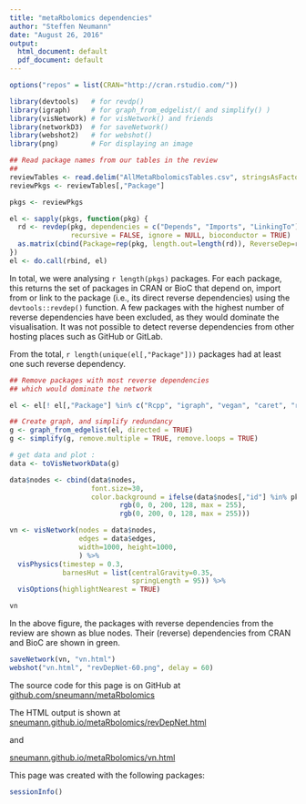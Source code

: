 ```yaml
---
title: "metaRbolomics dependencies"
author: "Steffen Neumann"
date: "August 26, 2016"
output:
  html_document: default
  pdf_document: default
---
```


```r
options("repos" = list(CRAN="http://cran.rstudio.com/"))

library(devtools)   # for revdp()
library(igraph)     # for graph_from_edgelist/( and simplify() )
library(visNetwork) # for visNetwork() and friends
library(networkD3)  # for saveNetwork()
library(webshot2)   # for webshot()
library(png)        # For displaying an image

```


```r

## Read package names from our tables in the review
##
reviewTables <- read.delim("AllMetaRbolomicsTables.csv", stringsAsFactors = FALSE)
reviewPkgs <- reviewTables[,"Package"]

pkgs <- reviewPkgs

el <- sapply(pkgs, function(pkg) {
  rd <- revdep(pkg, dependencies = c("Depends", "Imports", "LinkingTo"), 
               recursive = FALSE, ignore = NULL, bioconductor = TRUE)
  as.matrix(cbind(Package=rep(pkg, length.out=length(rd)), ReverseDep=rd))
})
el <- do.call(rbind, el)
```

In total, we were analysing `r length(pkgs)` packages.
For each package, this returns the set of packages in CRAN or BioC that depend on, import from or link to the package (i.e., its direct reverse dependencies) using the `devtools::revdep()` function. A few packages with the highest number of reverse dependencies have been excluded, as they would dominate the visualisation. 
It was not possible to detect reverse dependencies from other hosting places such as GitHub or GitLab. 

From the total, `r length(unique(el[,"Package"]))` packages had at least one 
such reverse dependency.

```r

## Remove packages with most reverse dependencies 
## which would dominate the network

el <- el[! el[,"Package"] %in% c("Rcpp", "igraph", "vegan", "caret", "rJava"), ]

## Create graph, and simplify redundancy
g <- graph_from_edgelist(el, directed = TRUE)
g <- simplify(g, remove.multiple = TRUE, remove.loops = TRUE)

# get data and plot :
data <- toVisNetworkData(g)

data$nodes <- cbind(data$nodes, 
                    font.size=30, 
                    color.background = ifelse(data$nodes[,"id"] %in% pkgs , 
                           rgb(0, 0, 200, 128, max = 255), 
                           rgb(0, 200, 0, 128, max = 255)))

vn <- visNetwork(nodes = data$nodes, 
                 edges = data$edges,
                 width=1000, height=1000,
                 ) %>% 
  visPhysics(timestep = 0.3,
             barnesHut = list(centralGravity=0.35,
                              springLength = 95)) %>% 
  visOptions(highlightNearest = TRUE)

vn

```

In the above figure, the packages with reverse dependencies 
from the review are shown as blue nodes. Their (reverse) dependencies 
from CRAN and BioC are shown in green.

```r

saveNetwork(vn, "vn.html")
webshot("vn.html", "revDepNet-60.png", delay = 60)

```

The source code for this page is on GitHub at [github.com/sneumann/metaRbolomics](https://github.com/sneumann/metaRbolomics)

The HTML output is shown at 
[sneumann.github.io/metaRbolomics/revDepNet.html](https://sneumann.github.io/metaRbolomics/revDepNet.html)

and

[sneumann.github.io/metaRbolomics/vn.html](https://sneumann.github.io/metaRbolomics/vn.html)

This page was created with the following packages:

```r
sessionInfo()
```
